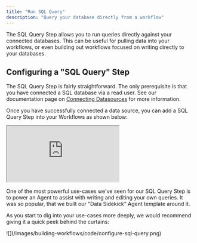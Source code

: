 ```yaml
---
title: "Run SQL Query"
description: "Query your database directly from a workflow"
---
```


The SQL Query Step allows you to run queries directly against your connected databases. This can be useful for pulling data into your workflows, or even building out workflows focused on writing directly to your databases.

## Configuring a "SQL Query" Step

The SQL Query Step is fairly straightforward. The only prerequisite is that you have connected a SQL database via a read user. See our documentation page on [Connecting Datasources](/your-data/memory-stores/add-data/import-from-sql-database/data-sources) for more information.

Once you have successfully connected a data source, you can add a SQL Query Step into your Workflows as shown below:

<Frame>
<iframe
src="https://demo.arcade.software/10JanDKu9KE0Ahb7n7Fp?embed"
title="https://demo.arcade.software/10JanDKu9KE0Ahb7n7Fp?embed"
style={{width: '100%', maxWidth: '100%', aspectRatio: '1.52155 / 1', height: '100%', border: 'none'}}
></iframe>
</Frame>

One of the most powerful use-cases we've seen for our SQL Query Step is to power an Agent to assist with writing and editing your own queries. It was so popular, that we built our "Data Sidekick" Agent template around it.

As you start to dig into your use-cases more deeply, we would recommend giving it a quick peek behind the curtains:

<Frame caption="Using a SQL Query Step to power our 'Data Sidekick' Agent">
![](/images/building-workflows/code/configure-sql-query.png)
</Frame>
